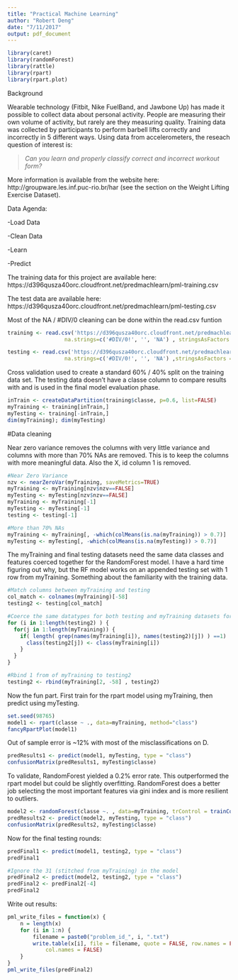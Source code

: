 ```yaml
---
title: "Practical Machine Learning"
author: "Robert Deng"
date: "7/11/2017"
output: pdf_document
---
```


```r
library(caret)
library(randomForest)
library(rattle)
library(rpart)
library(rpart.plot)
```

Background

Wearable technology (Fitbit, Nike FuelBand, and Jawbone Up) has made it possible to collect data about personal activity. People are measuring their own volume of activity, but rarely are they measuring quality. Training data was collected by participants to perform barbell lifts correctly and incorrectly in 5 different ways. Using data from accelerometers, the reseach question of interest is:

>*Can you learn and properly classify correct and incorrect workout form?*

More information is available from the website here: http://groupware.les.inf.puc-rio.br/har (see the section on the Weight Lifting Exercise Dataset).


Data Agenda:

-Load Data

-Clean Data

-Learn

-Predict


The training data for this project are available here:
https://d396qusza40orc.cloudfront.net/predmachlearn/pml-training.csv

The test data are available here:
https://d396qusza40orc.cloudfront.net/predmachlearn/pml-testing.csv

Most of the NA / #DIV/0 cleaning can be done within the read.csv funtion

```r

training <- read.csv('https://d396qusza40orc.cloudfront.net/predmachlearn/pml-training.csv', 
                  na.strings=c('#DIV/0!', '', 'NA') , stringsAsFactors = T)

testing <- read.csv('https://d396qusza40orc.cloudfront.net/predmachlearn/pml-testing.csv', 
                  na.strings=c('#DIV/0!', '', 'NA') ,stringsAsFactors = T)

```

Cross validation used to create a standard 60% / 40% split on the training data set. The testing data doesn't have a classe column to compare results with and is used in the final model evaluation phase.

```r
inTrain <- createDataPartition(training$classe, p=0.6, list=FALSE)
myTraining <- training[inTrain,]
myTesting <- training[-inTrain,]
dim(myTraining); dim(myTesting)
```

#Data cleaning

Near zero variance removes the columns with very little variance and columns with more than 70% NAs are removed. This is to keep the columns with more meaningful data. Also the X, id column 1 is removed. 

```r
#Near Zero Variance
nzv <- nearZeroVar(myTraining, saveMetrics=TRUE)
myTraining <- myTraining[nzv$nzv==FALSE]
myTesting <- myTesting[nzv$nzv==FALSE]
myTraining <- myTraining[-1]
myTesting <- myTesting[-1]
testing <- testing[-1]

#More than 70% NAs
myTraining <- myTraining[, -which(colMeans(is.na(myTraining)) > 0.7)]
myTesting <- myTesting[, -which(colMeans(is.na(myTesting)) > 0.7)]
```

The myTraining and final testing datasets need the same data classes and features coerced together for the RandomForest model. I have a hard time figuring out why, but the RF model works on an appended testing set with 1 row from myTraining. Something about the familiarity with the training data.

```r
#Match columns between myTraining and testing
col_match <- colnames(myTraining)[-58]
testing2 <- testing[col_match]

#Coerce the same datatypes for both testing and myTraining datasets for randomForest
for (i in 1:length(testing2) ) {
  for(j in 1:length(myTraining)) {
    if( length( grep(names(myTraining[i]), names(testing2)[j]) ) ==1)  {
      class(testing2[j]) <- class(myTraining[i])
    }
  }
}

#Rbind 1 from of myTraining to testing2
testing2 <- rbind(myTraining[2, -58] , testing2)
```

Now the fun part. First train for the rpart model using myTraining, then predict using myTesting.
```r
set.seed(98765)
model1 <- rpart(classe ~ ., data=myTraining, method="class")
fancyRpartPlot(model1)
```

Out of sample error is ~12% with most of the misclassifications on D.

```r
predResults1 <- predict(model1, myTesting, type = "class")
confusionMatrix(predResults1, myTesting$classe)
```

To validate, RandomForest yielded a 0.2% error rate. This outperformed the rpart model but could be slightly overfitting. RandomForest does a better job selecting the most important features via gini index and is more resilient to outliers.

```r
model2 <- randomForest(classe ~. , data=myTraining, trControl = trainControl(method = "cv", 5))
predResults2 <- predict(model2, myTesting, type = "class")
confusionMatrix(predResults2, myTesting$classe)
```

Now for the final testing rounds:
```r
predFinal1 <- predict(model1, testing2, type = "class")
predFinal1

#Ignore the 31 (stitched from myTraining) in the model
predFinal2 <- predict(model2, testing2, type = "class")
predFinal2 <- predFinal2[-4]
predFinal2
```

Write out results:

```r
pml_write_files = function(x) {
    n = length(x)
    for (i in 1:n) {
        filename = paste0("problem_id_", i, ".txt")
        write.table(x[i], file = filename, quote = FALSE, row.names = FALSE, 
            col.names = FALSE)
    }
}
pml_write_files(predFinal2)
```